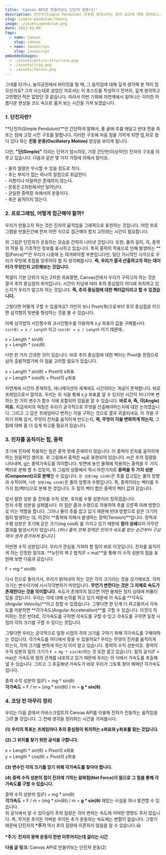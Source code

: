 ```yaml
---
title: 'Canvas API로 만들어보는 단진자 운동(1)'
description: 단진자(Simple Pendulum) 운동을 발생시키는 힘의 요소에 대해 알아보고, 어떻게 구현할 것인지 생각해봅니다.
slug: simple-pendulum-theory
image: ./assets/pendulum.png
date: 2022-01-09
tags:
  - name: Canvas
    slug: canvas
  - name: JavaScript
    slug: javascript
embeddedImages:
  - ./assets/entire-structure.png
  - ./assets/trig.png
  - ./assets/forces.png
---
```



<Intro>
  그네를 타거나, 놀이공원에서 바이킹을 탈 때, 그 움직임에 대해 깊게 생각해 본 적이 있으신가요? 그저
  사는대로 살았던 저로서는 이 포스트를 작성하기 전까지, 깊게 생각하고 고민했던 적은 없었던 것
  같습니다. 따라서 이번 기회에 자연계에서 일어나는 이러한 아름다운 현상을 코드 속으로 옮겨 보는
  시간을 가져 보겠습니다.
</Intro>

### 1. 단진자란?

**단진자(Simple Pendulum)**란 간단하게 말해서, 줄 끝에 추를 매달고 반대 편을 축 또는 점에 고정 시킨 구조를 말합니다.
이러한 구조에 처음 힘을 가하게 되면 앞,뒤로 왔다 갔다 하는 **진동 운동(Oscillatory Motion)** 양상을 보이게 됩니다.

다만, **"단(Simple)"** 이라는 단어가 암시하듯, 가장 간단한(이상적인) 진자의 구조를 이루고 있습니다. 다음과 같은 몇 가지 가정에 의해서 말이죠.

<Block>
  - 줄의 질량은 무시할 수 있을 정도로 작다. <br />
  - 추는 부피가 없는 하나의 질점으로 취급한다. <br />
  - 저항이나 마찰력은 존재하지 않는다. <br />
  - 운동은 2차원에서만 일어난다. <br />
  - 균일한 중력장 속에서의 운동이다. <br />
  - 축은 움직이지 않는다. <br />
</Block>

### 2. 프로그래밍, 어떻게 접근해야 할까?

우리가 만들고자 하는 것은 진자의 움직임을 그래픽으로 표현하는 것입니다. 어떤 프로그램을 만들든간에 먼저 어떤 식으로 접근해야 할지 고민하는
시간이 필요합니다.

<div style={{ display: 'flex', justifyContent: 'center' }}>
  <GatsbyImage
    image={getImage(props.embeddedImages[0])}
    alt="pendulum-img1"
    style={{ maxWidth: '40rem', marginBottom: '2rem' }}
  />
</div>

위 그림은 단진자가 운동하는 모습을 간략히 나타낸 것입니다. 또한, 줄의 길이, 각, 중력의 작용 등 기초적인 정보를
표시하고 있습니다. 특히 중력의 작용으로 인해 발생하는 **힘(Force)**은 우리가 나중에 눈 여겨봐야할 부분입니다만, 일단 거시적인 시각으로 우리가
무엇에 초점을 맞추어야 할 지 생각해봅시다. **즉, 우리가 결국 산출하고자 하는 데이터가 무엇인지 고민해보는 것입니다.**

픽셀이 기본 단위가 되는 2차원 좌표평면, Canvas안에서 우리가 구하고자 하는 것은 결국 추의 중심점의 위치입니다.
시간이 지남에 따라 추의 중심점이 어디에 위치하고 있는지가 우리가 알고자 하는 것입니다. **즉, 추의 중심점에 대한 벡터값이라고 할 수 있겠습니다.**

그렇다면 어떻게 구할 수 있을까요? 가만히 보니 Pivot(축)으로부터 추의 중심점을 이으면 삼각형의 빗변을 형성하는 것을 볼 수 있습니다.

<div style={{ display: 'flex', justifyContent: 'center' }}>
  <GatsbyImage
    image={getImage(props.embeddedImages[1])}
    alt="trig"
    style={{ maxWidth: '40rem', marginBottom: '2rem' }}
  />
</div>

이제 삼각법의 사인함수와 코사인함수를 이용하여 x,y 좌표의 값을 구해봅시다. <br />
`sin(θ) = x / Length` 이고 `cos(θ) = y / Length` 이기 때문에..

<Block>
  x = Length * sin(θ) <br />
  y = Length * cos(θ) <br />
</Block>

다만 한 가지 간과한 것이 있습니다. 바로 추의 중심점에 대한 벡터는 Pivot을 원점으로 삼아 출발하였기에 이 점을 고려할 필요가 있습니다.

<Block>
  x = Length * sin(θ) + Pivot의 x좌표 <br />
  y = Length * cos(θ) + Pivot의 y좌표 <br />
</Block>

자연계에 시간이 존재하듯, 애니메이션의 세계에도 시간이라는 개념이 존재합니다. 바로 프레임으로서 말이죠. 우리는 위 식을 통해 x,y 좌표를 알 수
있지만 시간이 지나가며 변하는 한 가지 변수가 함수 식에 포함되어 있음을 알 수 있습니다. **바로 θ, 즉, 각(Angle)이죠.** 지금까지의
여정은 우리가 궁극적으로 무엇을 산출해야하는지에 대한 논의였습니다. 그리고 그 답은 프레임마다 변하는 각을 구하는 것으로 결국 귀결되네요.
이 각을 구하기 위해 앞서, 무엇이 진자를 움직이게 만드는지, **즉, 무엇이 각을 변화하게 하는지**, 그 힘에 대해 좀 더 깊게 파고들 필요가 있습니다.

### 3. 진자를 움직이는 힘, 중력

<div style={{ display: 'flex', justifyContent: 'center' }}>
  <GatsbyImage
    image={getImage(props.embeddedImages[2])}
    alt="forces"
    style={{ maxWidth: '40rem', marginBottom: '2rem' }}
  />
</div>

초기에 진자에 작용하는 힘은 중력 밖에 존재하지 않습니다. 이 중력이 진자를 움직이게 하는 원동력인 셈이죠.
위 그림에서 중력은 `mg`로 표현되어 있습니다. m은 추의 질량을 나타내며, g는 중력가속도를 의미합니다. 빗면에 놓인 물체에 작용하는
중력을 두 가지 벡터로 분해 할 수 있듯이, 위 그림의 상황에서 역시 마찬가지로 **중력을 두 가지 성분(Component)으로 분해**할 수 있습니다.
`한 성분(mg sinθ)`은 추를 잡고있는 줄의 방향과 수직이며, `다른 성분(mg cosθ)`은 줄의 방향과 수평입니다. 즉, 중력이라는 벡터를 두 가지
힘(벡터)으로 분해 한 것입니다. 두 힘의 벡터 합은 중력의 벡터 값과 같습니다.

앞서 말한 성분 중 전자를 수직 성분, 후자를 수평 성분이라 칭하겠습니다. <br />
먼저 수평 성분을 살펴봅시다. 이 힘은 줄과 수평으로 작용하여 추를 오른쪽 아래 방향으로 미는 역할을 합니다. 그러나 줄이 추를 잡고 있기 때문에
반대 방향으로 같은 크기의 힘이 발생하는 데, 이것이 **중력에 의해서 발생하는 장력(Tension)**입니다. 장력과 수평 성분은 초기에 같은 크기(mg cosθ)
를 가지고 있기 때문에 **힘이 상쇄**되어 아무런 결과를 발생시키지 않습니다. (_허나 줄의 전체 장력은 진자가 속도를 얻는 순간부터_
_구심력이 생겨 증가하게 됩니다._)

이번엔 수직 성분입니다. 우리가 관심을 가져야 할 힘이 바로 이것입니다. 진자를 움직이게 하는 진정한 힘이죠. **뉴턴의 제 2 법칙(F = ma)**을 통해
이 수직 성분의 힘을 표현해 보면 다음과 같습니다.

<Block>F = mg * sin(θ)</Block>

다시 전으로 돌아가서, 우리가 밝혀내야 하는 것은 각의 크기라는 것을 상기해보죠. 각의 크기는 변수이기에 시시각각변하기 마련입니다.
**무언가 변한다는 것은 그 자체로 속도가 존재한다는 것을 의미합니다.** 속도가 존재하지 않으면 어떤 물체든 정지 상태에 머물러 있을
것입니다. 우리는 각에 대해 논의를 하고 있기 때문에 이 속도를 **각속도(Angular Velocity)**라고 칭할 수 있겠습니다.
그렇다면 한 단계 더 파고들어서 각속도를 미분하면 **각가속도(Angular Acceleration)**를 구할 수 있습니다.
이것이 의미하는 것은 반대로, 각가속도를 구하면 각속도를 구할 수 있고 각속도를 구하면 일정 시점의 각의 크기를 구할 수 있다는 것입니다.

그렇다면 우리는 궁극적으로 일정 시점의 각의 크기를 구하기 위해 각가속도를 구해야하는 것입니다. 각가속도를 어디에서 찾을 수 있을까요?
우리는 무엇이 진자를 움직이게 하는지, 각의 크기를 변하게 하는지 이미 알고 있습니다. 중력의 수직 성분이죠.
중력의 수직 성분의 힘의 크기가 `F = mg * sin(θ)`라는 것 또한 알고 있습니다.
힘의 공식(F = ma)은 가속도와 힘의 관계를 내포하고 있기 때문에 우리는 이 식에서 가속도를 추출해 낼 수 있습니다.
그리고 그 추출해낸 가속도가 바로 우리가 그토록 찾아 헤매던 각가속도입니다.

<Block>
  중력 수직 성분의 힘(F) = mg * sin(θ) <br />
  <strong>각가속도</strong> = F / m = (mg * sin(θ)) / m = <strong>g * sin(θ)</strong>
</Block>

### 4. 코딩 전 마무리 정리

우리는 다음 글에서 자바스크립트의 Canvas API를 이용해 진자가 진동하는 움직임을 그려 볼 것입니다.
그 전에 생각을 정리하는 시간을 가져봅시다.

**(1) 우리의 목표는 프레임마다 추의 중심점이 위치하는 x좌표와 y좌표를 찾는 것입니다.**

**(2) 그 위치를 찾기 위한 공식을 구합니다.**

<Block>
  x = Length * sin(θ) + Pivot의 x좌표 <br />
  y = Length * cos(θ) + Pivot의 y좌표 <br />
</Block>

**(3) 변수인 각의 크기를 얻기 위해 각가속도를 찾아야 합니다.**

**(4) 중력 수직 성분의 힘이 진자에 가하는 알짜힘(Net Force)이 됨으로 그 힘을 통해 각가속도를 구할 수 있습니다.**

<Block>
  중력 수직 성분의 힘(F) = mg * sin(θ) <br />
  <strong>각가속도</strong> = F / m = (mg * sin(θ)) / m = <strong>g * sin(θ)</strong>
</Block>

<Block display="info">
  재밌는 사실을 하나 발견할 수 있습니다. <br />위 공식에서 알 수 있다싶이 추의 질량은 각이 변하는
  속도에 어떠한 영향도 주지 않습니다. 즉, 무거운 추이든 가벼운 추이든 추가 운동하는 속도에는 변함이
  없습니다. 그렇기 때문에 단진자의
  <strong> *주기</strong> 역시 추의 질량에 의존하지 않음을 알 수 있습니다.😃 <br />
  <br />
  <strong>*주기: 진자의 왕복 운동이 한번 이루어지는데 걸리는 시간</strong>
</Block>

**다음 글 링크:** <Link to="/simple-pendulum-implementation">Canvas API로 만들어보는 단진자 운동(2)</Link>
